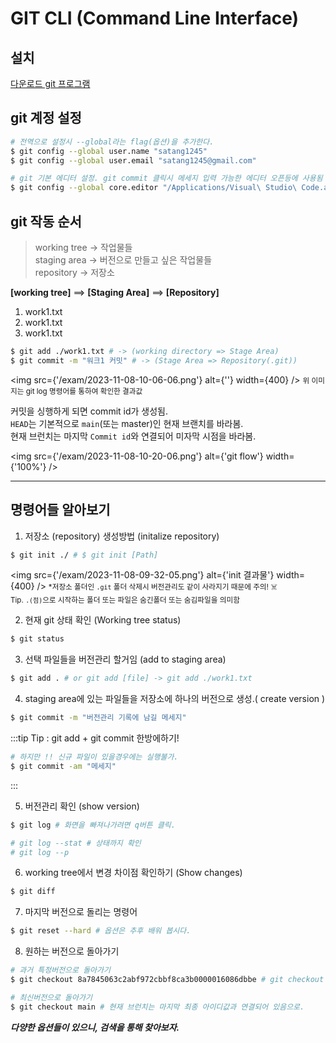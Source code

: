 # GIT CLI (Command Line Interface)

## 설치
[다운로드 git 프로그램](https://git-scm.com/)

## git 계정 설정
```bash
# 전역으로 설정시 --global라는 flag(옵션)을 추가한다.
$ git config --global user.name "satang1245"
$ git config --global user.email "satang1245@gmail.com"

# git 기본 에디터 설정. git commit 클릭시 메세지 입력 가능한 에디터 오픈등에 사용됨
$ git config --global core.editor "/Applications/Visual\ Studio\ Code.app/Contents/Resources/app/bin/code --wait" 
```

## git 작동 순서
> working tree -> 작업물들  
> staging area -> 버전으로 만들고 싶은 작업물들  
> repository -> 저장소

**[working tree]** ==> **[Staging Area]** ==> **[Repository]**
1. work1.txt
2. work1.txt
3. work1.txt

```bash
$ git add ./work1.txt # -> (working directory => Stage Area)
$ git commit -m "워크1 커밋" # -> (Stage Area => Repository(.git))
```

<img src={'/exam/2023-11-08-10-06-06.png'} alt={''} width={400} />
<small>위 이미지는 git log 명령어를 통하여 확인한 결과값</small> 

커밋을 싱행하게 되면 commit id가 생성됨.  
`HEAD`는 기본적으로 `main`(또는 master)인 현재 브랜치를 바라봄.  
현재 브런치는 마지막 `Commit id`와 연결되어 미자막 시점을 바라봄.

<img src={'/exam/2023-11-08-10-20-06.png'} alt={'git flow'} width={'100%'} />

---

## 명령어들 알아보기

1. 저장소 (repository) 생성방법 (initalize repository)
```bash
$ git init ./ # $ git init [Path]
```

<img src={'/exam/2023-11-08-09-32-05.png'} alt={'init 결과물'} width={400} />
<small>*저장소 폴더인 `.git` 폴더 삭제시 버전관리도 같이 사라지기 때문에 주의! ☠️ <br />Tip. `.(점)`으로 시작하는 폴더 또는 파일은 숨긴폴더 또는 숨김파일을 의미함</small>

2. 현재 git 상태 확인 (Working tree status)
```bash
$ git status
```

3. 선택 파일들을 버전관리 할거임 (add to staging area)
```bash
$ git add . # or git add [file] -> git add ./work1.txt
```

4. staging area에 있는 파일들을 저장소에 하나의 버전으로 생성.( create version )
```bash
$ git commit -m "버전관리 기록에 남길 메세지"
```

:::tip Tip : git add + git commit 한방에하기!
```bash
# 하지만 !! 신규 파일이 있을경우에는 실행불가.
$ git commit -am "메세지" 
```
:::

5. 버전관리 확인 (show version)
```bash
$ git log # 화면을 빠져나가려면 q버튼 클릭.

# git log --stat # 상태까지 확인
# git log --p
```

6. working tree에서 변경 차이점 확인하기 (Show changes)
```bash
$ git diff
```

7. 마지막 버전으로 돌리는 명령어
```bash
$ git reset --hard # 옵션은 추후 배워 봅시다.
```

8. 원하는 버전으로 돌아가기 
```bash
# 과거 특정버전으로 돌아가기
$ git checkout 8a7845063c2abf972cbbf8ca3b0000016086dbbe # git checkout [버전 아이디]

# 최신버전으로 돌아가기
$ git checkout main # 현재 브런치는 마지막 최종 아이디값과 연결되어 있음으로.
```

***다양한 옵션들이 있으니, 검색을 통해 찾아보자.***

